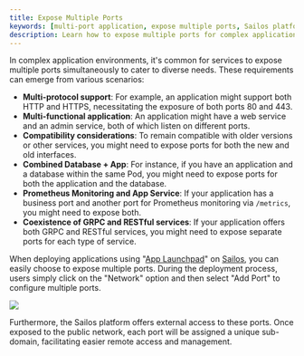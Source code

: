 ```yaml
---
title: Expose Multiple Ports
keywords: [multi-port application, expose multiple ports, Sailos platform, app launchpad, network configuration]
description: Learn how to expose multiple ports for complex applications using Sailos App Launchpad. Simplify network configuration and enhance accessibility.
---
```


In complex application environments, it's common for services to expose multiple ports simultaneously to cater to
diverse needs. These requirements can emerge from various scenarios:

+ **Multi-protocol support**: For example, an application might support both HTTP and HTTPS, necessitating the exposure
  of both ports 80 and 443.
+ **Multi-functional application**: An application might have a web service and an admin service, both of which listen
  on different ports.
+ **Compatibility considerations**: To remain compatible with older versions or other services, you might need to expose
  ports for both the new and old interfaces.
+ **Combined Database + App**: For instance, if you have an application and a database within the same Pod, you might
  need to expose ports for both the application and the database.
+ **Prometheus Monitoring and App Service**: If your application has a business port and another port for Prometheus
  monitoring via `/metrics`, you might need to expose both.
+ **Coexistence of GRPC and RESTful services**: If your application offers both GRPC and RESTful services, you might
  need to expose separate ports for each type of service.

When deploying applications using "[App Launchpad](/guides/applaunchpad/applaunchpad.md)"
on [Sailos](https://usw.sailos.io), you can easily choose to expose multiple ports. During the deployment process,
users simply click on the "Network" option and then select "Add Port" to configure multiple ports.

![](./images/sealos-add-port.png)

Furthermore, the Sailos platform offers external access to these ports. Once exposed to the public network, each port
will be assigned a unique sub-domain, facilitating easier remote access and management.